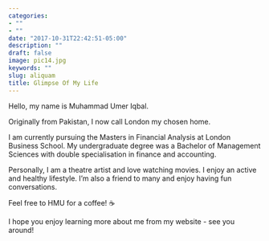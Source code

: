 ```yaml
---
categories:
- ""
- ""
date: "2017-10-31T22:42:51-05:00"
description: ""
draft: false
image: pic14.jpg
keywords: ""
slug: aliquam
title: Glimpse Of My Life
---
```


Hello, my name is Muhammad Umer Iqbal. 

Originally from Pakistan, I now call London my chosen home. 

I am currently pursuing the Masters in Financial Analysis at London Business School. My undergraduate degree was a Bachelor of Management Sciences with double specialisation in finance and accounting. 

Personally, I am a theatre artist and love watching movies. I enjoy an active and healthy lifestyle. I’m also a friend to many and enjoy having fun conversations. 

Feel free to HMU for a coffee! ☕️ 

I hope you enjoy learning more about me from my website - see you around!